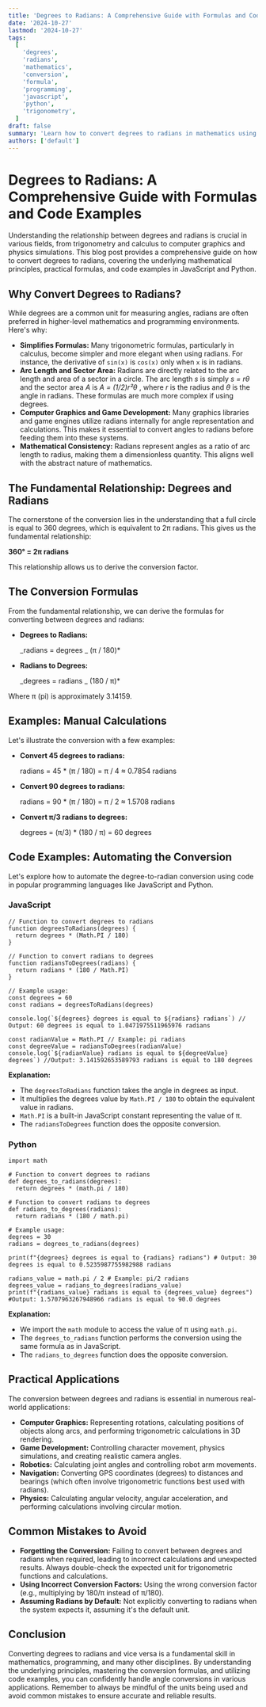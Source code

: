 ```yaml
---
title: 'Degrees to Radians: A Comprehensive Guide with Formulas and Code Examples'
date: '2024-10-27'
lastmod: '2024-10-27'
tags:
  [
    'degrees',
    'radians',
    'mathematics',
    'conversion',
    'formula',
    'programming',
    'javascript',
    'python',
    'trigonometry',
  ]
draft: false
summary: 'Learn how to convert degrees to radians in mathematics using formulas and practical code examples in JavaScript and Python. Understand the underlying principles of this essential trigonometric conversion.'
authors: ['default']
---
```


# Degrees to Radians: A Comprehensive Guide with Formulas and Code Examples

Understanding the relationship between degrees and radians is crucial in various fields, from trigonometry and calculus to computer graphics and physics simulations. This blog post provides a comprehensive guide on how to convert degrees to radians, covering the underlying mathematical principles, practical formulas, and code examples in JavaScript and Python.

## Why Convert Degrees to Radians?

While degrees are a common unit for measuring angles, radians are often preferred in higher-level mathematics and programming environments. Here's why:

- **Simplifies Formulas:** Many trigonometric formulas, particularly in calculus, become simpler and more elegant when using radians. For instance, the derivative of `sin(x)` is `cos(x)` only when `x` is in radians.
- **Arc Length and Sector Area:** Radians are directly related to the arc length and area of a sector in a circle. The arc length _s_ is simply _s = rθ_ and the sector area _A_ is _A = (1/2)r²θ_ , where _r_ is the radius and _θ_ is the angle in radians. These formulas are much more complex if using degrees.
- **Computer Graphics and Game Development:** Many graphics libraries and game engines utilize radians internally for angle representation and calculations. This makes it essential to convert angles to radians before feeding them into these systems.
- **Mathematical Consistency:** Radians represent angles as a ratio of arc length to radius, making them a dimensionless quantity. This aligns well with the abstract nature of mathematics.

## The Fundamental Relationship: Degrees and Radians

The cornerstone of the conversion lies in the understanding that a full circle is equal to 360 degrees, which is equivalent to 2π radians. This gives us the fundamental relationship:

**360° = 2π radians**

This relationship allows us to derive the conversion factor.

## The Conversion Formulas

From the fundamental relationship, we can derive the formulas for converting between degrees and radians:

- **Degrees to Radians:**

  _radians = degrees _ (π / 180)\*

- **Radians to Degrees:**

  _degrees = radians _ (180 / π)\*

Where π (pi) is approximately 3.14159.

## Examples: Manual Calculations

Let's illustrate the conversion with a few examples:

- **Convert 45 degrees to radians:**

  radians = 45 \* (π / 180) = π / 4 ≈ 0.7854 radians

- **Convert 90 degrees to radians:**

  radians = 90 \* (π / 180) = π / 2 ≈ 1.5708 radians

- **Convert π/3 radians to degrees:**

  degrees = (π/3) \* (180 / π) = 60 degrees

## Code Examples: Automating the Conversion

Let's explore how to automate the degree-to-radian conversion using code in popular programming languages like JavaScript and Python.

### JavaScript

```plaintext
// Function to convert degrees to radians
function degreesToRadians(degrees) {
  return degrees * (Math.PI / 180)
}

// Function to convert radians to degrees
function radiansToDegrees(radians) {
  return radians * (180 / Math.PI)
}

// Example usage:
const degrees = 60
const radians = degreesToRadians(degrees)

console.log(`${degrees} degrees is equal to ${radians} radians`) // Output: 60 degrees is equal to 1.0471975511965976 radians

const radianValue = Math.PI // Example: pi radians
const degreeValue = radiansToDegrees(radianValue)
console.log(`${radianValue} radians is equal to ${degreeValue} degrees`) //Output: 3.141592653589793 radians is equal to 180 degrees
```

**Explanation:**

- The `degreesToRadians` function takes the angle in degrees as input.
- It multiplies the degrees value by `Math.PI / 180` to obtain the equivalent value in radians.
- `Math.PI` is a built-in JavaScript constant representing the value of π.
- The `radiansToDegrees` function does the opposite conversion.

### Python

```plaintext
import math

# Function to convert degrees to radians
def degrees_to_radians(degrees):
  return degrees * (math.pi / 180)

# Function to convert radians to degrees
def radians_to_degrees(radians):
  return radians * (180 / math.pi)

# Example usage:
degrees = 30
radians = degrees_to_radians(degrees)

print(f"{degrees} degrees is equal to {radians} radians") # Output: 30 degrees is equal to 0.5235987755982988 radians

radians_value = math.pi / 2 # Example: pi/2 radians
degrees_value = radians_to_degrees(radians_value)
print(f"{radians_value} radians is equal to {degrees_value} degrees") #Output: 1.5707963267948966 radians is equal to 90.0 degrees
```

**Explanation:**

- We import the `math` module to access the value of π using `math.pi`.
- The `degrees_to_radians` function performs the conversion using the same formula as in JavaScript.
- The `radians_to_degrees` function does the opposite conversion.

## Practical Applications

The conversion between degrees and radians is essential in numerous real-world applications:

- **Computer Graphics:** Representing rotations, calculating positions of objects along arcs, and performing trigonometric calculations in 3D rendering.
- **Game Development:** Controlling character movement, physics simulations, and creating realistic camera angles.
- **Robotics:** Calculating joint angles and controlling robot arm movements.
- **Navigation:** Converting GPS coordinates (degrees) to distances and bearings (which often involve trigonometric functions best used with radians).
- **Physics:** Calculating angular velocity, angular acceleration, and performing calculations involving circular motion.

## Common Mistakes to Avoid

- **Forgetting the Conversion:** Failing to convert between degrees and radians when required, leading to incorrect calculations and unexpected results. Always double-check the expected unit for trigonometric functions and calculations.
- **Using Incorrect Conversion Factors:** Using the wrong conversion factor (e.g., multiplying by 180/π instead of π/180).
- **Assuming Radians by Default:** Not explicitly converting to radians when the system expects it, assuming it's the default unit.

## Conclusion

Converting degrees to radians and vice versa is a fundamental skill in mathematics, programming, and many other disciplines. By understanding the underlying principles, mastering the conversion formulas, and utilizing code examples, you can confidently handle angle conversions in various applications. Remember to always be mindful of the units being used and avoid common mistakes to ensure accurate and reliable results.

